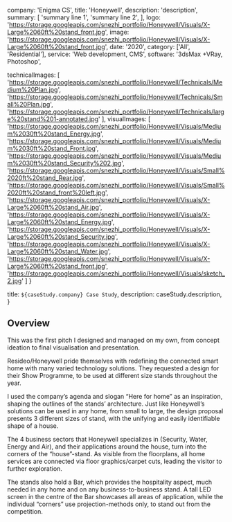   company: 'Enigma CS',
  title: 'Honeywell',
  description:
    'description',
  summary: [
    'summary line 1',
    'summary line 2',
  ],
  logo: 'https://storage.googleapis.com/snezhi_portfolio/Honeywell/Visuals/X-Large%2060ft%20stand_front.jpg',
  image: 'https://storage.googleapis.com/snezhi_portfolio/Honeywell/Visuals/X-Large%2060ft%20stand_front.jpg',
  date: '2020',
  category: ['All', 'Residential'],
  service: 'Web development, CMS',
  software: '3dsMax +VRay, Photoshop',

  technicalImages: [
    'https://storage.googleapis.com/snezhi_portfolio/Honeywell/Technicals/Medium%20Plan.jpg',
    'https://storage.googleapis.com/snezhi_portfolio/Honeywell/Technicals/Small%20Plan.jpg',
    'https://storage.googleapis.com/snezhi_portfolio/Honeywell/Technicals/large%20stand%201-annotated.jpg'
  ],
  visualImages: [
    'https://storage.googleapis.com/snezhi_portfolio/Honeywell/Visuals/Medium%2030ft%20stand_Energy.jpg',
    'https://storage.googleapis.com/snezhi_portfolio/Honeywell/Visuals/Medium%2030ft%20stand_Front.jpg',
    'https://storage.googleapis.com/snezhi_portfolio/Honeywell/Visuals/Medium%2030ft%20stand_Security%202.jpg',
    'https://storage.googleapis.com/snezhi_portfolio/Honeywell/Visuals/Small%2020ft%20stand_Rear.jpg',
    'https://storage.googleapis.com/snezhi_portfolio/Honeywell/Visuals/Small%2020ft%20stand_front%20left.jpg',
    'https://storage.googleapis.com/snezhi_portfolio/Honeywell/Visuals/X-Large%2060ft%20stand_Air.jpg',
    'https://storage.googleapis.com/snezhi_portfolio/Honeywell/Visuals/X-Large%2060ft%20stand_Energy.jpg',
    'https://storage.googleapis.com/snezhi_portfolio/Honeywell/Visuals/X-Large%2060ft%20stand_Security.jpg',
    'https://storage.googleapis.com/snezhi_portfolio/Honeywell/Visuals/X-Large%2060ft%20stand_Water.jpg',
    'https://storage.googleapis.com/snezhi_portfolio/Honeywell/Visuals/X-Large%2060ft%20stand_front.jpg',
    'https://storage.googleapis.com/snezhi_portfolio/Honeywell/Visuals/sketch_2.jpg'
  ]
}

  title: `${caseStudy.company} Case Study`,
  description: caseStudy.description,
}

## Overview

This was the first pitch I designed and managed on my own, from concept ideation to final visualisation and presentation. 

Resideo/Honeywell pride themselves with redefining the connected smart home with many varied technology solutions. They requested a design for their Show Programme, to be used at different size stands throughout the year.

I used the company’s agenda and slogan “Here for home” as an inspiration, shaping the outlines of the stands’ architecture. Just like Honeywell’s solutions can be used in any home, from small to large, the design proposal presents 3 different sizes of stand, with the unifying and easily identifiable shape of a house.

The 4 business sectors that Honeywell specializes in (Security, Water, Energy and Air), and their applications around the house, turn into the corners of the “house”-stand. As visible from the floorplans, all home services are connected via floor graphics/carpet cuts, leading the visitor to further exploration.

The stands also hold a Bar, which provides the hospitality aspect, much needed in any home and on any business-to-business stand. A tall LED screen in the centre of the Bar showcases all areas of application, while the individual “corners” use projection-methods only, to stand out from the competition. 

